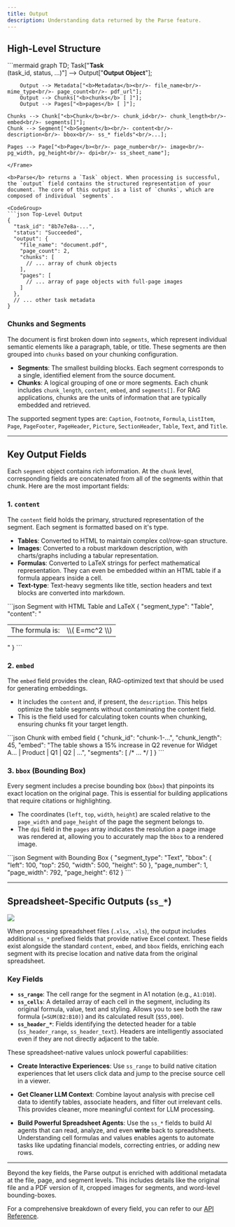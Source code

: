 ```yaml
---
title: Output
description: Understanding data returned by the Parse feature.
---
```



## High-Level Structure

<Frame>
```mermaid
graph TD;
    Task["<b>Task</b><br/>(task_id, status, ...)"] --> Output["<b>Output Object</b>"];
    
    
        Output --> Metadata["<b>Metadata</b><br/>- file_name<br/>- mime_type<br/>- page_count<br/>- pdf_url"];
        Output --> Chunks["<b>chunks</b> [ ]"];
        Output --> Pages["<b>pages</b> [ ]"];

    Chunks --> Chunk["<b>Chunk</b><br/>- chunk_id<br/>- chunk_length<br/>- embed<br/>- segments[]"];
    Chunk --> Segment["<b>Segment</b><br/>- content<br/>- description<br/>- bbox<br/>- ss_* fields"<br/>...];

    Pages --> Page["<b>Page</b><br/>- page_number<br/>- image<br/>- pg_width, pg_height<br/>- dpi<br/>- ss_sheet_name"];

````
</Frame>

<b>Parse</b> returns a `Task` object. When processing is successful, the `output` field contains the structured representation of your document. The core of this output is a list of `chunks`, which are composed of individual `segments`.

<CodeGroup>
```json Top-Level Output
{
  "task_id": "8b7e7e8a-...",
  "status": "Succeeded",
  "output": {
    "file_name": "document.pdf",
    "page_count": 2,
    "chunks": [
      // ... array of chunk objects
    ],
    "pages": [
      // ... array of page objects with full-page images
    ]
  },
  // ... other task metadata
}
````

</CodeGroup>

### Chunks and Segments

The document is first broken down into `segments`, which represent individual semantic elements like a paragraph, table, or title. These segments are then grouped into `chunks` based on your chunking configuration.

- **Segments**: The smallest building blocks. Each segment corresponds to a single, identified element from the source document.
- **Chunks**: A logical grouping of one or more segments. Each chunk includes `chunk_length`, `content`, `embed`, and `segments[]`. For RAG applications, chunks are the units of information that are typically embedded and retrieved.

The supported segment types are: `Caption`, `Footnote`, `Formula`, `ListItem`, `Page`, `PageFooter`, `PageHeader`, `Picture`, `SectionHeader`, `Table`, `Text`, and `Title`.

---

## Key Output Fields

Each `segment` object contains rich information. At the `chunk` level, corresponding fields are concatenated from all of the segments within that chunk. Here are the most important fields:

### 1. `content`

The `content` field holds the primary, structured representation of the segment. Each segment is formatted based on it's type.

- **Tables**: Converted to HTML to maintain complex col/row-span structure.
- **Images**: Converted to a robust markdown description, with charts/graphs including a tabular representation.
- **Formulas**: Converted to LaTeX strings for perfect mathematical representation. They can even be embedded within an HTML table if a formula appears inside a cell.
- **Text-type**: Text-heavy segments like title, section headers and text blocks are converted into markdown.

<CodeGroup>
```json Segment with HTML Table and LaTeX
{
  "segment_type": "Table",
  "content": "<table><tr><td>The formula is:</td><td>\\( E=mc^2 \\)</td></tr></table>"
}
```
</CodeGroup>

### 2. `embed`

The `embed` field provides the clean, RAG-optimized text that should be used for generating embeddings.

- It includes the `content` and, if present, the `description`. This helps optimize the table segments without contaminating the content field.
- This is the field used for calculating token counts when chunking, ensuring chunks fit your target length.

<CodeGroup>
```json Chunk with embed field
{
  "chunk_id": "chunk-1-...",
  "chunk_length": 45,
  "embed": "The table shows a 15% increase in Q2 revenue for Widget A... | Product | Q1 | Q2 | ...",
  "segments": [ /* ... */ ]
}
```
</CodeGroup>

### 3. `bbox` (Bounding Box)

Every segment includes a precise bounding box (`bbox`) that pinpoints its exact location on the original page. This is essential for building applications that require citations or highlighting.

- The coordinates (`left`, `top`, `width`, `height`) are scaled relative to the `page_width` and `page_height` of the page the segment belongs to.
- The `dpi` field in the `pages` array indicates the resolution a page image was rendered at, allowing you to accurately map the `bbox` to a rendered image.

<CodeGroup>
```json Segment with Bounding Box
{
  "segment_type": "Text",
  "bbox": { "left": 100, "top": 250, "width": 500, "height": 50 },
  "page_number": 1,
  "page_width": 792,
  "page_height": 612
}
```
</CodeGroup>

---

## Spreadsheet-Specific Outputs (`ss_*`)

<Frame caption="A financial spreadsheet showing intelligent segmentation of tables and charts.">
  <img src="https://mintlify.s3.us-west-1.amazonaws.com/lumina-53fcea44/assets/excel_parsing_example.png" />
</Frame>

When processing spreadsheet files (`.xlsx`, `.xls`), the output includes additional `ss_*` prefixed fields that provide native Excel context. These fields exist alongside the standard `content`, `embed`, and `bbox` fields, enriching each segment with its precise location and native data from the original spreadsheet.

### Key Fields

- **`ss_range`**: The cell range for the segment in A1 notation (e.g., `A1:D10`).
- **`ss_cells`**: A detailed array of each cell in the segment, including its original formula, value, text and styling. Allows you to see both the raw formula (`=SUM(B2:B10)`) and its calculated result (`$55,000`).
- **`ss_header_*`**: Fields identifying the detected header for a table (`ss_header_range`, `ss_header_text`). Headers are intelligently associated even if they are not directly adjacent to the table.

These spreadsheet-native values unlock powerful capabilities:

- **Create Interactive Experiences**: Use `ss_range` to build native citation experiences that let users click data and jump to the precise source cell in a viewer.

- **Get Cleaner LLM Context**: Combine layout analysis with precise cell data to identify tables, associate headers, and filter out irrelevant cells. This provides cleaner, more meaningful context for LLM processing.

- **Build Powerful Spreadsheet Agents**: Use the `ss_*` fields to build AI agents that can read, analyze, and even **write** back to spreadsheets. Understanding cell formulas and values enables agents to automate tasks like updating financial models, correcting entries, or adding new rows.

---

<Accordion title="Advanced Outputs">

Beyond the key fields, the Parse output is enriched with additional metadata at the file, page, and segment levels. This includes details like the original file and a PDF version of it, cropped images for segments, and word-level bounding-boxes.

For a comprehensive breakdown of every field, you can refer to our [API Reference](/api-references).

</Accordion>

